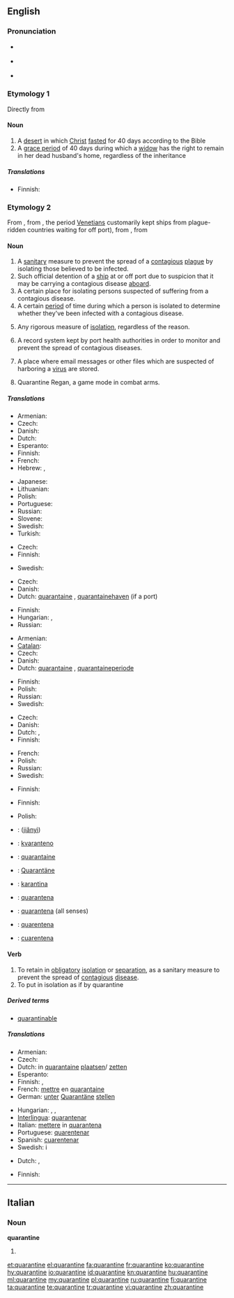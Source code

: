 {{was wotd|2009|April|21}}
==English==

===Pronunciation===
* {{a|UK}} {{IPA|/ˈkwɒɹ.ən.tiːn/|/ˈkwɒɹ.ən.taɪn/}}
* {{a|US}} {{IPA|/ˈkwɑɹ.ən.tin/|/ˈkwɔɹ.ən.tin/}}
* {{audio|en-us-quarantine.ogg|Audio (US)}}

===Etymology 1===
Directly from {{etyl|la}} {{term|quadraginta||lang=la|forty}}

====Noun====
{{en-noun}}

# A [[desert]] in which [[Christ]] [[fast]]ed for 40 days according to the Bible
# A [[grace period]] of 40 days during which a [[widow]] has the right to remain in her dead husband's home, regardless of the inheritance

=====Translations=====
{{trans-top|desert in which Christ fasted}}
* Finnish: {{t-|fi|erämaa}}
{{trans-mid}}
{{trans-bottom}}

===Etymology 2===
From {{etyl|it}} {{term|quarantina|lang=it||forty}}, from {{term|quarantina giorni|lang=it||forty days}}, the period [[Venetian]]s customarily kept ships from plague-ridden countries waiting for off port), from {{term|quaranta||lang=it|forty}}, from {{etyl|la}} {{term|quadraginta||lang=la|forty}}
{{wikipedia}}

====Noun====
{{en-noun}}

# A [[sanitary]] measure to prevent the spread of a [[contagious]] [[plague]] by isolating those believed to be infected.
# Such official detention of a [[ship]] at or off port due to suspicion that it may be carrying a contagious disease [[aboard]].
# A certain place for isolating persons suspected of suffering from a contagious disease.
# A certain [[period]] of time during which a person is isolated to determine whether they've been infected with a contagious disease.
# {{by extension}} Any rigorous measure of [[isolation]], regardless of the reason.
# A record system kept by port health authorities in order to monitor and prevent the spread of contagious diseases.
# {{computing}} A place where email messages or other files which are suspected of harboring a [[virus]] are stored.
# Quarantine Regan, a game mode in combat arms.

=====Translations=====
{{trans-top|sanitary measure isolating infected people}}
* Armenian: {{t-|hy|կարանտին|tr=karantin}}
* Czech: {{t+|cs|karanténa|f}}
* Danish: {{t-|da|karantæne|c}}
* Dutch: {{t+|nl|quarantaine|f}}
* Esperanto: {{t-|eo|kvaranteno|xs=Esperanto}}
* Finnish: {{t+|fi|karanteeni}}
* French: {{t+|fr|quarantaine|f}}
* Hebrew: {{t|he|הסגר|m|alt=הֶסְגֵּר|tr=hesger}},  {{t|he|קרנטינה|f|alt=קָרַנְטִינָה|tr=qarantina}}
{{trans-mid}}
* Japanese: {{t|ja|検疫|tr=けんえき, ken'eki}}
* Lithuanian: {{t|lt|karantinas|m|xs=Lithuanian}}
* Polish: {{t|pl|kwarantanna|f}}
* Portuguese: {{t|pt|quarentena|f}}
* Russian: {{t+|ru|карантин|m|tr=karantín}}
* Slovene: {{t-|sl|karantena|f}}
* Swedish: {{t-|sv|karantän|c}}
* Turkish: {{t|tr|karantina}}
{{trans-bottom}}

{{trans-top|detention of ship}}
* Czech: {{t+|cs|karanténa|f}}
* Finnish: {{t+|fi|karanteeni}}
{{trans-mid}}
* Swedish: {{t-|sv|karantän}}
{{trans-bottom}}

{{trans-top|place for isolating persons}}
* Czech: {{t+|cs|karanténa|f}}
* Danish: {{t-|da|karantæne|c}}
* Dutch: [[quarantaine]] {{f}}, [[quarantainehaven]] (if a port)
{{trans-mid}}
* Finnish: {{t+|fi|karanteeni}}
* Hungarian: {{t|hu|karantén}},  {{t|hu|vesztegzár}}
* Russian: {{t|ru|изолятор|m|tr=izoljátor}}
{{trans-bottom}}

{{trans-top|period of isolation}}
* Armenian: {{t-|hy|կարանտին|tr=karantin}}
* [[Catalan]]: {{t+|ca|quarantena|f}}
* Czech: {{t+|cs|karanténa|f}}
* Danish: {{t-|da|karantæne|c}}
* Dutch: [[quarantaine]] {{f}}, [[quarantaineperiode]] {{f}}
{{trans-mid}}
* Finnish: {{t+|fi|karanteeni}}
* Polish: {{t|pl|kwarantanna|f}}
* Russian: {{t+|ru|карантин|m|tr=karantín}}
* Swedish: {{t-|sv|karantän}}
{{trans-bottom}}

{{trans-top|any rigorous measure of isolation}}
* Czech: {{t+|cs|karanténa|f}}
* Danish: {{t-|da|karantæne|c}}
* Dutch: {{t+|nl|quarantaine|f}}, {{t+|nl|afzondering|f}}
* Finnish: {{t+|fi|karanteeni}}
{{trans-mid}}
* French: {{t+|fr|quarantaine|f}}
* Polish: {{t|pl|kwarantanna|f}}
* Russian: {{t+|ru|карантин|m|tr=karantín}}
* Swedish: {{t-|sv|karantän}}
{{trans-bottom}}

{{trans-top|record system}}
* Finnish: {{t+|fi|karanteeni}}
{{trans-mid}}
{{trans-bottom}}

{{trans-top|storage for suspected files}}
* Finnish: {{t+|fi|karanteeni}}
{{trans-mid}}
* Polish: {{t|pl|kwarantanna|f}}
{{trans-bottom}}

{{checktrans-top}}
* {{ttbc|Mandarin}}: {{zh-ts|檢疫|检疫}} ([[jiǎnyì]])
* {{ttbc|Esperanto}}: [[kvaranteno]]
* {{ttbc|French}}: [[quarantaine]] {{f}}
* {{ttbc|German}}: [[Quarantäne]] {{f}}
* {{ttbc|Indonesian}}: [[karantina]]
{{trans-mid}}
* {{ttbc|Interlingua}}: [[quarantena]]
* {{ttbc|Italian}}: [[quarantena#Italian|quarantena]] {{f}} (all senses)
* {{ttbc|Portuguese}}: [[quarentena]] {{f}}
* {{ttbc|Spanish}}: [[cuarentena]] {{f}}
{{trans-bottom}}

====Verb====
{{en-verb|quarantin|ing}}

# To retain in [[obligatory]] [[isolation]] or [[separation]], as a sanitary measure to prevent the spread of [[contagious]] [[disease]].
# To put in isolation as if by quarantine

=====Derived terms=====
* [[quarantinable]]

=====Translations=====
{{trans-top|to retain in obligatory isolation or separation as a sanitary prevention}}
* Armenian: {{t|hy|կարանտինի ենթարկել|tr=karantini ent’arkel}}
* Czech: {{t+|cs|dát}} {{t+|cs|do}} {{t+|cs|karanténa|alt=karantény}}
* Dutch: in [[quarantaine]] [[plaatsen]]/ [[zetten]]
* Esperanto: {{t-|eo|kvaranteni|xs=Esperanto}}
* Finnish: {{t+|fi|panna}} {{t+|fi|karanteeni|alt=karanteeniin}},  {{t+|fi|eristää}}
* French: [[mettre]] en [[quarantaine]]
* German: [[unter]] [[Quarantäne]] [[stellen]]
{{trans-mid}}
* Hungarian: {{t|hu|elkülönít}},  {{t|hu|karanténba helyez}},  {{t|hu|karanténba zár}}
* [[Interlingua]]: [[quarantenar]]
* Italian: [[mettere]] in [[quarantena]]
* Portuguese: [[quarentenar]]
* Spanish: [[cuarentenar]]
* Swedish: {{t+|sv|sätta}} i {{t|sv|karantän}}
{{trans-bottom}}

{{trans-top|put in isolation as if by quarantine}}
* Dutch: {{t+|nl|afzonderen}}, {{t+|nl|isoleren}}
{{trans-mid}}
* Finnish: {{t+|fi|eristää}}
{{trans-bottom}}

----

==Italian==

===Noun===
'''quarantine''' {{f}}

# {{plural of|[[quarantina]]|lang=it}}

[[et:quarantine]]
[[el:quarantine]]
[[fa:quarantine]]
[[fr:quarantine]]
[[ko:quarantine]]
[[hy:quarantine]]
[[io:quarantine]]
[[id:quarantine]]
[[kn:quarantine]]
[[hu:quarantine]]
[[ml:quarantine]]
[[my:quarantine]]
[[pl:quarantine]]
[[ru:quarantine]]
[[fi:quarantine]]
[[ta:quarantine]]
[[te:quarantine]]
[[tr:quarantine]]
[[vi:quarantine]]
[[zh:quarantine]]